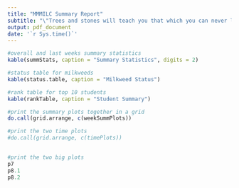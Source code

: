 ```yaml
---
title: "MMMILC Summary Report"
subtitle: "\"Trees and stones will teach you that which you can never learn from masters.\" -St. Benard of Clairvaux"
output: pdf_document
date: '`r Sys.time()`'
---
```


```r
#overall and last weeks summary statistics
kable(summStats, caption = "Summary Statistics", digits = 2)
```

```r
#status table for milkweeds
kable(status.table, caption = "Milkweed Status")
```

```r
#rank table for top 10 students
kable(rankTable, caption = "Student Summary")
```

```r
#print the summary plots together in a grid
do.call(grid.arrange, c(weekSummPlots))

```
```r
#print the two time plots
#do.call(grid.arrange, c(timePlots))
 
```
```r
#print the two big plots
p7
p8.1
p8.2

```

